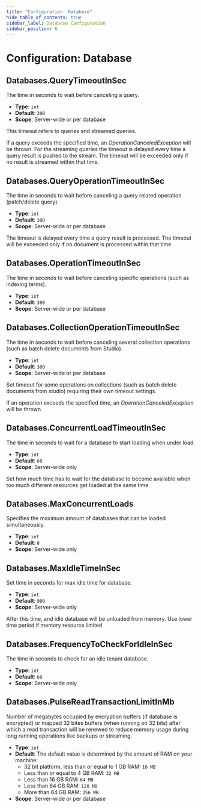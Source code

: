 ```yaml
---
title: "Configuration: Database"
hide_table_of_contents: true
sidebar_label: Database Configuration
sidebar_position: 6
---
```



# Configuration: Database

## Databases.QueryTimeoutInSec

The time in seconds to wait before canceling a query.

- **Type**: `int`
- **Default**: `300`
- **Scope**: Server-wide or per database

This timeout refers to queries and streamed queries.

If a query exceeds the specified time, an *OperationCanceledException* will be thrown. For the streaming queries the timeout is delayed every time a
query result is pushed to the stream. The timeout will be exceeded only if no result is streamed within that time.



## Databases.QueryOperationTimeoutInSec

The time in seconds to wait before canceling a query related operation (patch/delete query).

- **Type**: `int`
- **Default**: `300`
- **Scope**: Server-wide or per database

The timeout is delayed every time a query result is processed. The timeout will be exceeded only if no document is processed within that time.



## Databases.OperationTimeoutInSec

The time in seconds to wait before canceling specific operations (such as indexing terms).

- **Type**: `int`
- **Default**: `300`
- **Scope**: Server-wide or per database



## Databases.CollectionOperationTimeoutInSec

The time in seconds to wait before canceling several collection operations (such as batch delete documents from Studio).

- **Type**: `int`
- **Default**: `300`
- **Scope**: Server-wide or per database

Set timeout for some operations on collections (such as batch delete documents from studio) requiring their own timeout settings.

If an operation exceeds the specified time, an *OperationCanceledException* will be thrown



## Databases.ConcurrentLoadTimeoutInSec

The time in seconds to wait for a database to start loading when under load.

- **Type**: `int`
- **Default**: `60`
- **Scope**: Server-wide only

Set how much time has to wait for the database to become available when too much different resources get loaded at the same time



## Databases.MaxConcurrentLoads

Specifies the maximum amount of databases that can be loaded simultaneously.

- **Type**: `int`
- **Default**: `8`
- **Scope**: Server-wide only



## Databases.MaxIdleTimeInSec

Set time in seconds for max idle time for database.

- **Type**: `int`
- **Default**: `900`
- **Scope**: Server-wide only

After this time, and idle database will be unloaded from memory. Use lower time period if memory resource limited



## Databases.FrequencyToCheckForIdleInSec

 The time in seconds to check for an idle tenant database.

- **Type**: `int`
- **Default**: `60`
- **Scope**: Server-wide only



## Databases.PulseReadTransactionLimitInMb

Number of megabytes occupied by encryption buffers (if database is encrypted) or mapped 32 bites buffers (when running on 32 bits) 
after which a read transaction will be renewed to reduce memory usage during long running operations like backups or streaming.  

- **Type**: `int`
- **Default**: The default value is determined by the amount of RAM on your machine:  
    * 32 bit platform, less than or equal to 1 GB RAM: `16 MB`  
    * Less than or equal to 4 GB RAM: `32 MB`  
    * Less than 16 GB RAM: `64 MB`  
    * Less than 64 GB RAM: `128 MB`  
    * More than 64 GB RAM: `256 MB`  
- **Scope**: Server-wide or per database  


